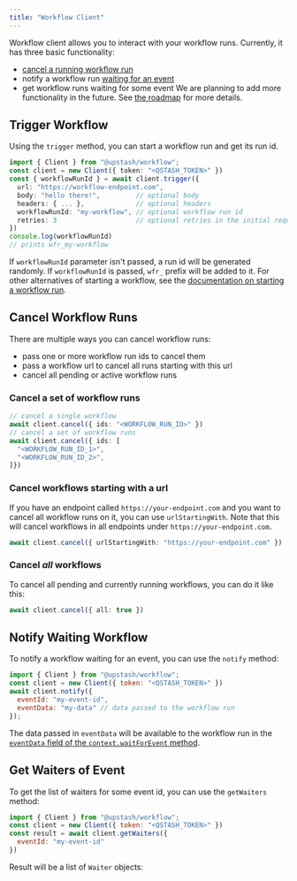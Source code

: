 ```yaml
---
title: "Workflow Client"
---
```

Workflow client allows you to interact with your workflow runs. Currently, it has three basic functionality:
- [cancel a running workflow run](/workflow/howto/cancel)
- notify a workflow run [waiting for an event](/workflow/basics/context#context-waitforevent)
- get workflow runs waiting for some event
We are planning to add more functionality in the future. See [the roadmap](/workflow/roadmap) for more details.
## Trigger Workflow
Using the `trigger` method, you can start a workflow run and get its run id.
```ts
import { Client } from "@upstash/workflow";
const client = new Client({ token: "<QSTASH_TOKEN>" })
const { workflowRunId } = await client.trigger({
  url: "https://workflow-endpoint.com",
  body: "hello there!",         // optional body
  headers: { ... },             // optional headers
  workflowRunId: "my-workflow", // optional workflow run id
  retries: 3                    // optional retries in the initial request
})
console.log(workflowRunId)
// prints wfr_my-workflow
```
If `workflowRunId` parameter isn't passed, a run id will be generated randomly. If `workflowRunId` is passed, `wfr_` prefix will be added to it.
For other alternatives of starting a workflow, see the [documentation on starting a workflow run](/workflow/howto/start).
## Cancel Workflow Runs
There are multiple ways you can cancel workflow runs:
- pass one or more workflow run ids to cancel them
- pass a workflow url to cancel all runs starting with this url
- cancel all pending or active workflow runs
### Cancel a set of workflow runs
```ts
// cancel a single workflow
await client.cancel({ ids: "<WORKFLOW_RUN_ID>" })
// cancel a set of workflow runs
await client.cancel({ ids: [
  "<WORKFLOW_RUN_ID_1>",
  "<WORKFLOW_RUN_ID_2>",
]})
```
### Cancel workflows starting with a url
If you have an endpoint called `https://your-endpoint.com` and you
want to cancel all workflow runs on it, you can use `urlStartingWith`.
Note that this will cancel workflows in all endpoints under
`https://your-endpoint.com`.
```ts
await client.cancel({ urlStartingWith: "https://your-endpoint.com" })
```
### Cancel *all* workflows
To cancel all pending and currently running workflows, you can
do it like this:
```ts
await client.cancel({ all: true })
```
## Notify Waiting Workflow
To notify a workflow waiting for an event, you can use the `notify` method:
```javascript
import { Client } from "@upstash/workflow";
const client = new Client({ token: "<QSTASH_TOKEN>" })
await client.notify({
  eventId: "my-event-id",
  eventData: "my-data" // data passed to the workflow run
});
```
The data passed in `eventData` will be available to the workflow run in the
[`eventData` field of the `context.waitForEvent` method](/workflow/basics/context#context-waitforevent).
## Get Waiters of Event
To get the list of waiters for some event id, you can use the `getWaiters` method:
```javascript
import { Client } from "@upstash/workflow";
const client = new Client({ token: "<QSTASH_TOKEN>" })
const result = await client.getWaiters({
  eventId: "my-event-id"
})
```
Result will be a list of `Waiter` objects:
